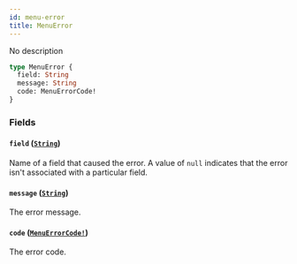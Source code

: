 ```yaml
---
id: menu-error
title: MenuError
---
```


No description

```graphql
type MenuError {
  field: String
  message: String
  code: MenuErrorCode!
}
```

### Fields

#### `field` ([`String`](/api-reference/scalars/string.mdx))

Name of a field that caused the error. A value of `null` indicates that the error isn't associated with a particular field.

#### `message` ([`String`](/api-reference/scalars/string.mdx))

The error message.

#### `code` ([`MenuErrorCode!`](/api-reference/enums/menu-error-code.mdx))

The error code.
